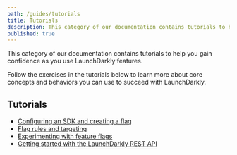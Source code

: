 ```yaml
---
path: /guides/tutorials
title: Tutorials
description: This category of our documentation contains tutorials to help you gain confidence as you use LaunchDarkly features.
published: true
---
```


This category of our documentation contains tutorials to help you gain confidence as you use LaunchDarkly features.

Follow the exercises in the tutorials below to learn more about core concepts and behaviors you can use to succeed with LaunchDarkly.

## Tutorials

* [Configuring an SDK and creating a flag](/guides/tutorials/sdk-flag)
* [Flag rules and targeting](/guides/tutorials/rules-and-targeting)
* [Experimenting with feature flags](/guides/tutorials/experimentation)
* [Getting started with the LaunchDarkly REST API](/guides/tutorials/rest-api)

